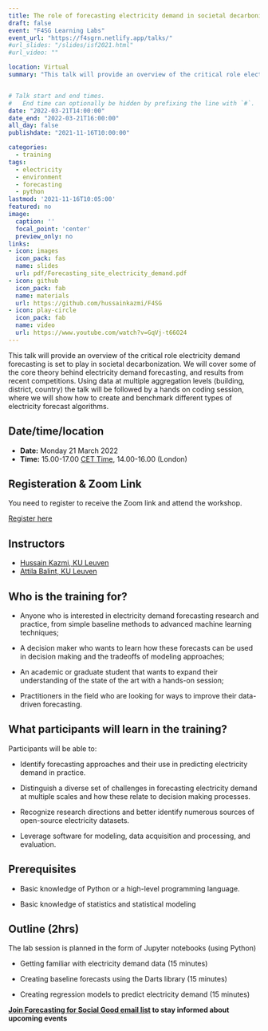 ```yaml
---
title: The role of forecasting electricity demand in societal decarbonization (with applications in Python)
draft: false
event: "F4SG Learning Labs"
event_url: "https://f4sgrn.netlify.app/talks/"
#url_slides: "/slides/isf2021.html"
#url_video: ""

location: Virtual
summary: "This talk will provide an overview of the critical role electricity demand forecasting is set to play in societal decarbonization. We will cover some of the core theory behind electricity demand forecasting, and results from recent competitions. Using data at multiple aggregation levels (building, district, country) the talk will be followed by a hands on coding session, where we will show how to create and benchmark different types of electricity forecast algorithms."


# Talk start and end times.
#   End time can optionally be hidden by prefixing the line with `#`.
date: "2022-03-21T14:00:00"
date_end: "2022-03-21T16:00:00"
all_day: false
publishdate: "2021-11-16T10:00:00"

categories:
  - training
tags:
  - electricity
  - environment
  - forecasting
  - python
lastmod: '2021-11-16T10:05:00'
featured: no
image:
  caption: ''
  focal_point: 'center'
  preview_only: no
links:
- icon: images
  icon_pack: fas
  name: slides
  url: pdf/Forecasting_site_electricity_demand.pdf
- icon: github
  icon_pack: fab
  name: materials
  url: https://github.com/hussainkazmi/F4SG
- icon: play-circle
  icon_pack: fab
  name: video
  url: https://www.youtube.com/watch?v=GqVj-t66O24
---
```


This talk will provide an overview of the critical role electricity demand forecasting is set to play in societal decarbonization. We will cover some of the core theory behind electricity demand forecasting, and results from recent competitions. Using data at multiple aggregation levels (building, district, country) the talk will be followed by a hands on coding session, where we will show how to create and benchmark different types of electricity forecast algorithms.

## Date/time/location

- **Date:** Monday 21 March 2022
- **Time:** 15.00-17.00 [CET Time](https://time.is/CET), 14.00-16.00 (London)


## Registeration & Zoom Link

You need to register to receive the Zoom link and attend the workshop.

[Register here](https://learn.zoom.us/meeting/register/u5IsfuytqjMiHNyrhYarOuZ4DazkxShzQm0t)

## Instructors

- [Hussain Kazmi, KU Leuven](https://www.linkedin.com/in/hussain-kazmi/) 
- [Attila Balint, KU Leuven](https://www.linkedin.com/in/attila-balint-x/)

 
## Who is the training for?

* Anyone who is interested in electricity demand forecasting research and practice, from simple baseline methods to advanced machine learning techniques;
 
* A decision maker who wants to learn how these forecasts can be used in decision making and the tradeoffs of modeling approaches;

* An academic or graduate student that wants to expand their understanding of the state of the art with a hands-on session;

* Practitioners in the field who are looking for ways to improve their data-driven forecasting.

## What participants will learn in the training?
 
Participants will be able to:

* Identify forecasting approaches and their use in predicting electricity demand in practice.

* Distinguish a diverse set of challenges in forecasting electricity demand at multiple scales and how these relate to decision making processes.

* Recognize research directions and better identify numerous sources of open-source electricity datasets.

* Leverage software for modeling, data acquisition and processing, and evaluation.


## Prerequisites

* Basic knowledge of Python or a high-level programming language.

* Basic knowledge of statistics and statistical modeling
 
 
## Outline (2hrs)

The lab session is planned in the form of Jupyter notebooks (using Python)

* Getting familiar with electricity demand data (15 minutes)

* Creating baseline forecasts using the Darts library (15 minutes)

* Creating regression models to predict electricity demand (15 minutes)


**[Join Forecasting for Social Good email list](http://eepurl.com/hMFA-9)  to stay informed about upcoming events  **